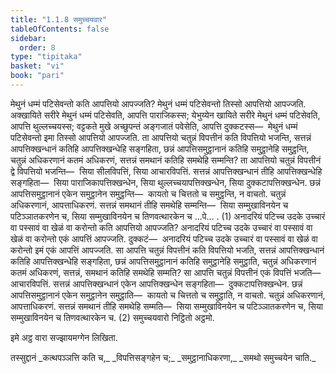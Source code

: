 ```yaml
---
title: "1.1.8 समुच्चयवार"
tableOfContents: false
sidebar:
  order: 8
type: "tipitaka"
basket: "vi"
book: "pari"
---
```



<DynamicBreadcrumb />

<Division number="187" book="pari">

<Paragraph number="588" book="pari">
मेथुनं धम्मं पटिसेवन्तो कति आपत्तियो आपज्जति? मेथुनं धम्मं पटिसेवन्तो तिस्सो आपत्तियो आपज्जति. अक्खायिते सरीरे मेथुनं धम्मं पटिसेवति, आपत्ति पाराजिकस्स; येभुय्येन खायिते सरीरे मेथुनं धम्मं पटिसेवति, आपत्ति थुल्लच्चयस्स; वट्टकते मुखे अच्छुपन्तं अङ्गजातं पवेसेति, आपत्ति दुक्कटस्स—  मेथुनं धम्मं पटिसेवन्तो इमा तिस्सो आपत्तियो आपज्जति.
</Paragraph>

<Paragraph number="589" book="pari">
ता आपत्तियो चतुन्नं विपत्तीनं कति विपत्तियो भजन्ति, सत्तन्नं आपत्तिक्खन्धानं कतिहि आपत्तिक्खन्धेहि सङ्गहिता, छन्नं आपत्तिसमुट्ठानानं कतिहि समुट्ठानेहि समुट्ठन्ति, चतुन्नं अधिकरणानं कतमं अधिकरणं, सत्तन्नं समथानं कतिहि समथेहि सम्मन्ति? ता आपत्तियो चतुन्नं विपत्तीनं द्वे विपत्तियो भजन्ति—  सिया सीलविपत्तिं, सिया आचारविपत्तिं. सत्तन्नं आपत्तिक्खन्धानं तीहि आपत्तिक्खन्धेहि सङ्गहिता—  सिया पाराजिकापत्तिक्खन्धेन, सिया थुल्लच्चयापत्तिक्खन्धेन, सिया दुक्कटापत्तिक्खन्धेन. छन्नं आपत्तिसमुट्ठानानं एकेन समुट्ठानेन समुट्ठन्ति—  कायतो च चित्ततो च समुट्ठन्ति, न वाचतो. चतुन्नं अधिकरणानं, आपत्ताधिकरणं. सत्तन्नं समथानं तीहि समथेहि सम्मन्ति—  सिया सम्मुखाविनयेन च पटिञ्ञातकरणेन च, सिया सम्मुखाविनयेन च तिणवत्थारकेन च …पे… . (1)
</Paragraph>

<Paragraph number="590" book="pari">
अनादरियं पटिच्च उदके उच्चारं वा पस्सावं वा खेळं वा करोन्तो कति आपत्तियो आपज्जति? अनादरियं पटिच्च उदके उच्चारं वा पस्सावं वा खेळं वा करोन्तो एकं आपत्तिं आपज्जति. दुक्कटं—  अनादरियं पटिच्च उदके उच्चारं वा पस्सावं वा खेळं वा करोन्तो इमं एकं आपत्तिं आपज्जति.
</Paragraph>

<Paragraph number="591" book="pari">
सा आपत्ति चतुन्नं विपत्तीनं कति विपत्तियो भजति, सत्तन्नं आपत्तिक्खन्धानं कतिहि आपत्तिक्खन्धेहि सङ्गहिता, छन्नं आपत्तिसमुट्ठानानं कतिहि समुट्ठानेहि समुट्ठाति, चतुन्नं अधिकरणानं कतमं अधिकरणं, सत्तन्नं, समथानं कतिहि समथेहि सम्मति? सा आपत्ति चतुन्नं विपत्तीनं एकं विपत्तिं भजति—  आचारविपत्तिं. सत्तन्नं आपत्तिक्खन्धानं एकेन आपत्तिक्खन्धेन सङ्गहिता—  दुक्कटापत्तिक्खन्धेन. छन्नं आपत्तिसमुट्ठानानं एकेन समुट्ठानेन समुट्ठाति—  कायतो च चित्ततो च समुट्ठाति, न वाचतो. चतुन्नं अधिकरणानं, आपत्ताधिकरणं. सत्तन्नं समथानं तीहि समथेहि सम्मति—  सिया सम्मुखाविनयेन च पटिञ्ञातकरणेन च, सिया सम्मुखाविनयेन च तिणवत्थारकेन च. (2)

</Paragraph>
</Division>

<Paragraph number="592" type="center" book="pari">
समुच्चयवारो निट्ठितो अट्ठमो.

  
इमे अट्ठ वारा सज्झायमग्गेन लिखिता.



</Paragraph>

<Paragraph number="593" type="center" book="pari">
तस्सुद्दानं


</Paragraph>

<Paragraph number="594" type="verses" book="pari">
_कत्थपञ्ञत्ति कति च,_  
_विपत्तिसङ्गहेन च;_  
_समुट्ठानाधिकरणा,_  
_समथो समुच्चयेन चाति._
</Paragraph>